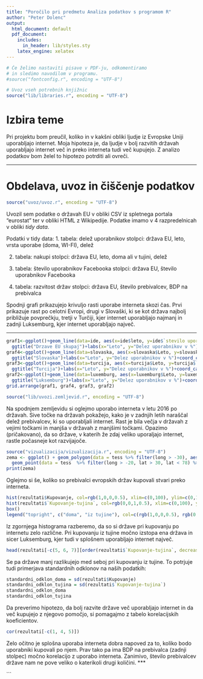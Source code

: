 ```yaml
---
title: "Poročilo pri predmetu Analiza podatkov s programom R"
author: "Peter Dolenc"
output:
  html_document: default
  pdf_document:
    includes:
      in_header: lib/styles.sty
    latex_engine: xelatex
---
```


```r
# Če želimo nastaviti pisave v PDF-ju, odkomentiramo
# in sledimo navodilom v programu.
#source("fontconfig.r", encoding = "UTF-8")

# Uvoz vseh potrebnih knjižnic
source("lib/libraries.r", encoding = "UTF-8")
```

# Izbira teme

Pri projektu bom preučil, koliko in v kakšni obliki ljudje iz Evropske Uniji uporabljajo internet. Moja hipoteza je, da ljudje v bolj razvitih državah uporabljajo internet več in preko interneta tudi več kupujejo. Z analizo podatkov bom želel to hipotezo potrditi ali ovreči.

***

# Obdelava, uvoz in čiščenje podatkov

```r
source("uvoz/uvoz.r", encoding = "UTF-8")
```

Uvozil sem podatke o državah EU v obliki CSV iz spletnega portala "eurostat" ter v obliki HTML z Wikipedije. Podatke imamo v 4 razpredelnicah v obliki *tidy data*.

Podatki v tidy data:
1. tabela: delež uporabnikov 
stolpci: država EU, leto, vrsta uporabe (doma, WI-FI), delež

2. tabela: nakupi
stolpci: država EU, leto, doma ali v tujini, delež

3. tabela: število uporabnikov Facebooka
stolpci: država EU, število uporabnikov Facebooka

4. tabela: razvitost držav
stolpci: država EU, število prebivalcev, BDP na prebivalca



<!-- *** -->

<!-- # Analiza in vizualizacija podatkov -->

<!-- ```{r vizualizacija, echo=FALSE, message=FALSE, warning=FALSE} -->
<!-- source("vizualizacija/vizualizacija.r", encoding = "UTF-8") -->
<!-- ``` -->

Spodnji grafi prikazujejo krivuljo rasti uporabe interneta skozi čas. Prvi prikazuje rast po celotni Evropi, drugi v Slovaški, ki se kot država najbolj približuje povprečkju, tretji v Turčiji, kjer internet uporabljajo najmanj in zadnji Luksemburg, kjer internet uporabljajo največ.

***
```r
graf1<-ggplot()+geom_line(data=ide, aes(x=ide$leto, y=ide$`stevilo uporabnikov`, group=1), colour="red")+geom_line(data=ide, aes(x=ide$leto, y=ide$`stevilo uporabnikovwifi`, group=1), colour="blue")+
  ggtitle("Drzave EU skupaj")+labs(x="Leto", y="Delez uporabnikov v %")+coord_cartesian(ylim = c(0, 100))+geom_text(aes(82, x=2015), label="INTERNET", colour="red")+geom_text(aes(y=50, x=2015), label="WIFI", colour="blue")
graf4<-ggplot()+geom_line(data=slovaska, aes(x=slovaska$Leto, y=slovaska$`Uporaba interneta`, group=1), colour="red")+geom_line(data=slovaska, aes(x=slovaska$Leto, y=slovaska$`Uporaba WIFI`, group=1), colour="blue")+
  ggtitle("Slovaska")+labs(x="Leto", y="Delez uporabnikov v %")+coord_cartesian(ylim = c(0, 100)) 
graf3<-ggplot()+geom_line(data=turcija, aes(x=turcija$Leto, y=turcija$`Uporaba interneta`, group=1), colour="red")+geom_line(data=turcija, aes(x=turcija$Leto, y=turcija$`Uporaba WIFI`, group=1), colour="blue")+
  ggtitle("Turcija")+labs(x="Leto", y="Delez uporabnikov v %")+coord_cartesian(ylim = c(0, 100)) 
graf2<-ggplot()+geom_line(data=luxemburg, aes(x=luxemburg$Leto, y=luxemburg$`Uporaba interneta`, group=1), colour="red")+geom_line(data=luxemburg, aes(x=luxemburg$Leto, y=luxemburg$`Uporaba WIFI`, group=1), colour="blue")+
  ggtitle("Luksemburg")+labs(x="Leto", y="Delez uporabnikov v %")+coord_cartesian(ylim = c(0, 100)) 
grid.arrange(graf1, graf4, graf3, graf2)
```

```r
source("lib/uvozi.zemljevid.r", encoding = "UTF-8")
```

Na spodnjem zemljevidu si oglejmo uporabo interneta v letu 2016 po državah. Sive točke na državah pokažejo, kako je v zadnjih letih 
naraščal delež prebivalcev, ki so uporabljali internet. Rast je bila večja v državah z vejimi točkami in manjša v državah z manjšimi točkami. Opazimo (pričakovano), da so države, v katerih že zdaj veliko uporaljajo internet, rastle počasneje kot razvijajoče.

```r
source("vizualizacija/vizualizacija.r", encoding = "UTF-8")
zema <- ggplot() + geom_polygon(data = tess %>% filter(long > -30), aes(x = long, y = lat, group = group, fill = `Uporaba interneta`)) +
  geom_point(data = tess  %>% filter(long > -20, lat > 30, lat < 78) %>% group_by(id) %>% summarise(x = mean(long), y = mean(lat), Koeficient = max(Koeficient)), aes(x = x, y = y, size = Koeficient), color="gray") + coord_map(xlim = c(-25, 40), ylim = c(32, 72)) + scale_size(name = "Hitrost naraščanja", range = c(0.2, 2)) + scale_fill_continuous(na.value = "white")
print(zema)
```  

Oglejmo si še, koliko so prebivalci evropskih držav kupovali stvari preko interneta.

```r
hist(rezultati$Kupovanje, col=rgb(1,0,0,0.5), xlim=c(0,100), ylim=c(0,10), breaks=10, main='Kupovanje po internetu', xlab="delez prebivalstva", ylab="stevilo drzav")
hist(rezultati$`Kupovanje-tujina`, col=rgb(0,0,1,0.5), xlim=c(0,100), ylim=c(0,10), add=T, main='Kupovanje po internetu', xlab="delez prebivalstva", ylab="stevilo drzav")
box()
legend("topright", c("doma", "iz tujine"), col=c(rgb(1,0,0,0.5), rgb(0,0,1,0.5)), lwd=10)
```

Iz zgornjega histograma razberemo, da so si države pri kupovanju po internetu zelo različne. Pri kupovanju iz tujine močno izstopa ena država in sicer Luksemburg, kjer tudi v splošnem uporabljajo internet največ.

```r
head(rezultati[-c(5, 6, 7)][order(rezultati$`Kupovanje-tujina`, decreasing=TRUE),])
```

Se pa države manj razlikujejo med seboj pri kupovanju iz tujine. To potrjuje tudi primerjava standardnih odklonov na naših podatkih:

```r
standardni_odklon_doma = sd(rezultati$Kupovanje)
standardni_odklon_tujina = sd(rezultati$`Kupovanje-tujina`)
standardni_odklon_doma
standardni_odklon_tujina
```

Da preverimo hipotezo, da bolj razvite države več uporabljajo internet in da več kupujejo z njegovo pomočjo, si pomagajmo z tabelo korelacijskih koeficientov.

```r
cor(rezultati[-c(1, 4, 5)])
```

Zelo očitno je splošna uporaba interneta dobra napoved za to, koliko bodo uporabniki kupovali po njem. Prav tako pa ima BDP na prebivalca (zadnji stolpec) močno korelacijo z uporabo interneta. Zanimivo, število prebivalcev države nam ne pove veliko o katerikoli drugi količini.
***

```